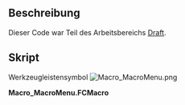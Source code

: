 <languages/>

{{Macro/de
|Name=Macro MacroMenu
|Translate=Macro MacroMenu
|Icon=Macro_MacroMenu.png
|Description=Adds the macros found in the macros folder to the FreeCAD Macros menu
|Author=Yorik
|Version=1.0
|Date=2014-08-07
|FCVersion=All
|Download=[https://wiki.freecad.org/images/1/1e/Macro_MacroMenu.png ToolBar Icon]
}}

<span id="Description"></span>
==Beschreibung==

Dieser Code war Teil des Arbeitsbereichs [[Draft_Workbench/de|Draft]].

<span id="Script"></span>
==Skript==

Werkzeugleistensymbol [[Image:Macro_MacroMenu.png]]

'''Macro_MacroMenu.FCMacro'''

{{MacroCode|code=

import os,FreeCAD,FreeCADGui
 
macrosList = []
macroPath = FreeCAD.ParamGet("User parameter:BaseApp/Preferences/Macro").GetString("MacroPath") 
 
class MacroCommand():
    "A template for macro commands"
    def __init__(self,macroname):
        self.macroname = macroname
 
    def GetResources(self):
        return {'Pixmap'  : 'Draft_Macro',
                'MenuText': self.macroname,
                'ToolTip': 'Executes the '+self.macroname+' macro'}
 
    def Activated(self):
        target = macroPath+os.sep+self.macroname+'.FCMacro'
        if os.path.exists(target): execfile(target)
            
if macroPath and os.path.isdir(macroPath):
    macros = []
    for f in os.listdir(macroPath):
        if ".FCMacro" in f:
            macros.append(f[:-8])
    for m in macros:
        cmd = 'Macro_'+m
        FreeCADGui.addCommand(cmd,MacroCommand(m))
        macrosList.append(cmd)

}}

{{clear}}